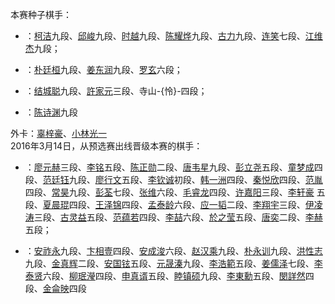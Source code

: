 本赛种子棋手：
*{{CHN}}：[[柯洁]]九段、[[邱峻]]九段、[[时越]]九段、[[陈耀烨]]九段、[[古力]]九段、[[连笑]]七段、[[江维杰]]九段；
*{{KOR}}：[[朴廷桓]]九段、[[姜东润]]九段、[[罗玄]]六段；
*{{JPN}}：[[结城聪]]九段、[[許家元]]三段、寺山-{怜}-四段；
*{{TPE}}：[[陈诗渊]]九段
外卡：[[辜梓豪]]{{flagicon|CHN}}、[[小林光一]]{{flagicon|JPN}}
<br>2016年3月14日，从预选赛出线晋级本赛的棋手：
*{{CHN}}：[[廖元赫]]三段、[[李铭 (围棋棋手)|李铭]]五段、[[陈正勋]]二段、[[唐韦星]]九段、[[彭立尧]]五段、[[童梦成]]四段、[[范廷钰]]九段、[[廖行文]]五段、[[李钦诚]]初段、[[韩一洲]]四段、[[秦悦欣]]四段、[[范胤]]四段、[[常昊]]九段、[[彭荃]]七段、[[张维 (围棋棋手)|张维]]六段、[[毛睿龙]]四段、[[许嘉阳]]三段、[[李轩豪]] 五段、[[夏晨琨]]四段、[[王泽锦]]四段、[[孟泰龄]]六段、[[应一韬]]二段、[[李翔宇 (围棋棋手)|李翔宇]]三段、[[伊凌涛]]三段、[[古灵益]]五段、[[范蕴若]]四段、[[李喆 (围棋棋手)|李喆]]六段、[[於之莹]]五段、[[唐奕]]二段、[[李赫]]五段；
*{{KOR}}：[[安祚永]]九段、[[卞相壹]]四段、[[安成浚]]六段、[[赵汉乘]]九段、[[朴永训]]九段、[[洪性志]]九段、[[金真辉]]二段、[[安国铉]]五段、[[元晟溱]]九段、[[李浩範]]五段、[[姜儒泽]]七段、[[李泰贤]]六段、[[柳珉瀅]]四段、[[申真谞]]五段、[[睦镇硕]]九段、[[李東勳_(圍棋棋手)|李東勳]]五段、[[閔詳然]]四段、[[金侖映]]四段

{{48TeamBracket|
| RD1=第1轮<br />2016年6月28日，中国棋院<ref>[http://sports.sina.com.cn/go/2016-06-28/doc-ifxtmweh2691690.shtml 百灵杯首轮唐奕击败安国铉 柯洁晋级中韩3比9]</ref>
| RD2=第2轮<br />6月30日<ref>[http://sports.sina.com.cn/go/2016-06-30/doc-ifxtsatm1068842.shtml 百灵杯唐韦星不敌朴廷桓 柯洁时越等晋级16强]</ref>
| RD3=第3轮<br />7月2日<ref>[http://sports.sina.com.cn/go/2016-07-02/doc-ifxtsatm1221321.shtml 百灵杯古力负朴廷桓 柯洁晋级八强中国5:3韩国]</ref>
| RD4=第4轮<br />8月25日，贵阳百灵国际公寓酒店
| RD5=半决赛<br />8月27-30日，贵阳
| RD6=决赛<br />9月20、22日，云南普洱开元梅子湖酒店；12月14-17日，贵州安顺
| RD1-seed01='''柯洁{{flagicon|CHN}}|| RD1-team01=胜|| RD1-score01=童梦成{{flagicon|CHN}}
| RD1-seed02={{nowrap|'''孟泰龄{{flagicon|CHN}}}}|| RD1-team02=胜|| RD1-score02=洪性志{{flagicon|KOR}}
| RD1-seed03='''閔詳然{{flagicon|KOR}}|| RD1-team03=勝|| RD1-score03=許家元{{flagicon|JPN}}
| RD1-seed04='''唐奕{{flagicon|CHN}}|| RD1-team04=胜|| RD1-score04=安國鉉{{flagicon|KOR}}
| RD1-seed05='''許嘉陽{{flagicon|CHN}}|| RD1-team05=勝|| RD1-score05={{nowrap|陳詩淵{{flagicon|TPE}}}}
| RD1-seed06='''李軒豪{{flagicon|CHN}}|| RD1-team06=勝|| RD1-score06=彭立堯{{flagicon|CHN}}
| RD1-seed07='''李東勳{{flagicon|KOR}}|| RD1-team07=勝|| RD1-score07=邱峻{{flagicon|CHN}}
| RD1-seed08='''廖元赫{{flagicon|CHN}}|| RD1-team08=勝|| RD1-score08=張維{{flagicon|CHN}}
| RD1-seed09='''元晟溱{{flagicon|KOR}}|| RD1-team09=勝|| RD1-score09=李泰賢{{flagicon|KOR}}
| RD1-seed10='''廖行文{{flagicon|CHN}}|| RD1-team10=勝|| RD1-score10=辜梓豪{{flagicon|CHN}}
| RD1-seed11='''陳正勛{{flagicon|CHN}}|| RD1-team11=勝|| RD1-score11=小林光一{{flagicon|JPN}}
| RD1-seed12='''朴永訓{{flagicon|KOR}}|| RD1-team12=勝|| RD1-score12=夏晨琨{{flagicon|CHN}}
| RD1-seed13='''范胤{{flagicon|CHN}}|| RD1-team13=勝|| RD1-score13=寺山-{怜}-{{flagicon|JPN}}
| RD1-seed14='''毛睿龍{{flagicon|CHN}}|| RD1-team14=勝|| RD1-score14=李翔宇{{flagicon|CHN}}
| RD1-seed15='''時越{{flagicon|CHN}}|| RD1-team15=勝|| RD1-score15=常昊{{flagicon|CHN}}
| RD1-seed16='''李浩範{{flagicon|KOR}}|| RD1-team16=勝|| RD1-score16=李赫{{flagicon|CHN}}
| RD1-seed17='''陳耀燁{{flagicon|CHN}}|| RD1-team17=勝|| RD1-score17=王澤錦{{flagicon|CHN}}
| RD1-seed18='''姜儒澤{{flagicon|KOR}}|| RD1-team18=勝|| RD1-score18=金真輝{{flagicon|KOR}}
| RD1-seed19='''安成浚{{flagicon|KOR}}|| RD1-team19=勝|| RD1-score19=伊凌濤{{flagicon|CHN}}
| RD1-seed20='''趙漢乘{{flagicon|KOR}}|| RD1-team20=勝|| RD1-score20=江維杰{{flagicon|CHN}}
| RD1-seed21='''朴廷桓{{flagicon|KOR}}|| RD1-team21=勝|| RD1-score21=李銘{{flagicon|CHN}}
| RD1-seed22='''唐韋星{{flagicon|CHN}}|| RD1-team22=勝|| RD1-score22=李喆{{flagicon|CHN}}
| RD1-seed23='''古力{{flagicon|CHN}}|| RD1-team23=勝|| RD1-score23=於之瑩{{flagicon|CHN}}
| RD1-seed24='''秦悅欣{{flagicon|CHN}}|| RD1-team24=勝|| RD1-score24=范蘊若{{flagicon|CHN}}
| RD1-seed25='''申真諝{{flagicon|KOR}}|| RD1-team25=勝|| RD1-score25=姜東潤{{flagicon|KOR}}
| RD1-seed26='''卞相壹{{flagicon|KOR}}|| RD1-team26=勝|| RD1-score26=古靈益{{flagicon|CHN}}
| RD1-seed27='''彭荃{{flagicon|CHN}}|| RD1-team27=勝|| RD1-score27=范廷鈺{{flagicon|CHN}}
| RD1-seed28='''羅玄{{flagicon|KOR}}|| RD1-team28=勝|| RD1-score28=應一韜{{flagicon|CHN}}
| RD1-seed29='''連笑{{flagicon|CHN}}|| RD1-team29=勝|| RD1-score29=金侖映{{flagicon|KOR}}
| RD1-seed30='''安祚永{{flagicon|KOR}}|| RD1-team30=勝|| RD1-score30=韓一洲{{flagicon|CHN}}
| RD1-seed31='''李欽誠{{flagicon|CHN}}|| RD1-team31=勝|| RD1-score31=結城聰{{flagicon|JPN}}
| RD1-seed32='''睦鎮碩{{flagicon|KOR}}|| RD1-team32=勝|| RD1-score32=柳珉瀅{{flagicon|KOR}}
| RD2-seed01={{flagicon|CHN}} || RD2-team01='''柯洁 || RD2-score01=胜
| RD2-seed02={{flagicon|CHN}} || RD2-team02=孟泰龄 || RD2-score02=
| RD2-seed03={{flagicon|KOR}} || RD2-team03='''閔詳然 || RD2-score03=胜
| RD2-seed04={{flagicon|CHN}} || RD2-team04=唐奕 || RD2-score04=
| RD2-seed05={{flagicon|CHN}} || RD2-team05='''许嘉阳 || RD2-score05=胜
| RD2-seed06={{flagicon|CHN}} || RD2-team06=李轩豪 || RD2-score06=
| RD2-seed07={{flagicon|KOR}} || RD2-team07='''李東勳 || RD2-score07=胜
| RD2-seed08={{flagicon|CHN}} || RD2-team08=廖元赫 || RD2-score08=
| RD2-seed09={{flagicon|KOR}} || RD2-team09='''元晟溱 || RD2-score09=胜
| RD2-seed10={{flagicon|CHN}} || RD2-team10=廖行文 || RD2-score10=
| RD2-seed11={{flagicon|CHN}} || RD2-team11='''陈正勋 || RD2-score11=胜
| RD2-seed12={{flagicon|KOR}} || RD2-team12=朴永训 || RD2-score12=
| RD2-seed13={{flagicon|CHN}} || RD2-team13='''范胤 || RD2-score13=胜
| RD2-seed14={{flagicon|CHN}} || RD2-team14=毛睿龙 || RD2-score14=
| RD2-seed15={{flagicon|CHN}} || RD2-team15='''时越 || RD2-score15=胜
| RD2-seed16={{flagicon|KOR}} || RD2-team16=李浩範 || RD2-score16=
| RD2-seed17={{flagicon|CHN}} || RD2-team17='''陈耀烨 || RD2-score17=胜
| RD2-seed18={{flagicon|KOR}} || RD2-team18=姜儒泽 || RD2-score18=
| RD2-seed19={{flagicon|KOR}} || RD2-team19='''安成浚|| RD2-score19=胜
| RD2-seed20={{flagicon|KOR}} || RD2-team20=赵汉乘 || RD2-score20=
| RD2-seed21={{flagicon|KOR}} || RD2-team21='''朴廷桓 || RD2-score21=胜
| RD2-seed22={{flagicon|CHN}} || RD2-team22=唐韦星 || RD2-score22=
| RD2-seed23={{flagicon|CHN}} || RD2-team23='''古力 || RD2-score23=胜
| RD2-seed24={{flagicon|CHN}} || RD2-team24=秦悦欣 || RD2-score24=
| RD2-seed25={{flagicon|KOR}} || RD2-team25='''申真谞 || RD2-score25=胜
| RD2-seed26={{flagicon|KOR}} || RD2-team26=卞相壹|| RD2-score26=
| RD2-seed27={{flagicon|CHN}} || RD2-team27='''彭荃 || RD2-score27=胜
| RD2-seed28={{flagicon|KOR}} || RD2-team28=罗玄 || RD2-score28=
| RD2-seed29={{flagicon|CHN}} || RD2-team29='''连笑 || RD2-score29=胜
| RD2-seed30={{flagicon|KOR}} || RD2-team30=安祚永 || RD2-score30=
| RD2-seed31={{flagicon|CHN}} || RD2-team31='''李钦诚 || RD2-score31=胜
| RD2-seed32={{flagicon|KOR}} || RD2-team32=睦镇硕 || RD2-score32=
| RD3-seed01={{flagicon|CHN}} || RD3-team01='''柯洁 || RD3-score01=胜
| RD3-seed02={{flagicon|KOR}} || RD3-team02=閔詳然 || RD3-score02=
| RD3-seed03={{flagicon|CHN}} || RD3-team03='''许嘉阳 || RD3-score03=胜
| RD3-seed04={{flagicon|KOR}} || RD3-team04=李東勳 || RD3-score04=
| RD3-seed05={{flagicon|KOR}} || RD3-team05='''元晟溱 || RD3-score05=胜
| RD3-seed06={{flagicon|CHN}} || RD3-team06=陈正勋 || RD3-score06=
| RD3-seed07={{flagicon|CHN}} || RD3-team07='''范胤 || RD3-score07=胜
| RD3-seed08={{flagicon|CHN}} || RD3-team08=时越 || RD3-score08=
| RD3-seed09={{flagicon|CHN}} || RD3-team09='''陈耀烨 || RD3-score09=胜
| RD3-seed10={{flagicon|KOR}} || RD3-team10=安成浚 || RD3-score10=
| RD3-seed11={{flagicon|KOR}} || RD3-team11='''朴廷桓 || RD3-score11=胜
| RD3-seed12={{flagicon|CHN}} || RD3-team12=古力 || RD3-score12=
| RD3-seed13={{flagicon|KOR}} || RD3-team13='''申真谞 || RD3-score13=胜
| RD3-seed14={{flagicon|CHN}} || RD3-team14=彭荃 || RD3-score14=
| RD3-seed15={{flagicon|CHN}} || RD3-team15='''连笑 || RD3-score15=胜
| RD3-seed16={{flagicon|CHN}} || RD3-team16=李钦诚 || RD3-score16=
| RD4-seed01={{flagicon|CHN}} || RD4-team01='''柯洁 || RD4-score01=胜
| RD4-seed02={{flagicon|CHN}} || RD4-team02=许嘉阳|| RD4-score02=
| RD4-seed03={{flagicon|KOR}} || RD4-team03='''元晟溱 || RD4-score03=胜
| RD4-seed04={{flagicon|CHN}} || RD4-team04=范胤 || RD4-score04=
| RD4-seed05={{flagicon|CHN}} || RD4-team05='''陈耀烨 || RD4-score05=胜
| RD4-seed06={{flagicon|KOR}} || RD4-team06=朴廷桓 || RD4-score06=
| RD4-seed07={{flagicon|KOR}} || RD4-team07='''申真谞 || RD4-score07=胜
| RD4-seed08={{flagicon|CHN}} || RD4-team08=连笑 || RD4-score08=
| RD5-seed01={{flagicon|CHN}} || RD5-team01='''柯洁 || RD5-score01=2
| RD5-seed02={{flagicon|KOR}} || RD5-team02=元晟溱 || RD5-score02=1
| RD5-seed03={{flagicon|CHN}} || RD5-team03='''陈耀烨 || RD5-score03=2
| RD5-seed04={{flagicon|KOR}} || RD5-team04=申真谞 || RD5-score04=0
| RD6-seed01={{flagicon|CHN}} || RD6-team01=柯洁 || RD6-score01=1
| RD6-seed02={{flagicon|CHN}} || RD6-team02='''陈耀烨 || RD6-score02=3
}}